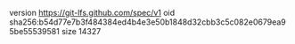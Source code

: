 version https://git-lfs.github.com/spec/v1
oid sha256:b54d77e7b3f484384ed4b4e3e50b1848d32cbb3c5c082e0679ea95be55539581
size 14327
